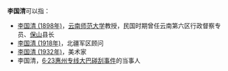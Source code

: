 '''李国清'''可以指：
* [[李国清_(1898年)|李国清 (1898年)]]，[[云南师范大学|云南师范大学]]教授，民国时期曾任云南第六区行政督察专员、[[隆阳区|保山]]县长
* [[李国清_(1918年)|李国清 (1918年)]]，北疆军区顾问
* [[李国清_(1932年)|李国清 (1932年)]]，美术家
* 李国清，[[6·23惠州专线大巴碰刮事件|6·23惠州专线大巴碰刮事件]]的当事人

{{disambig|cat=三字李姓人名消歧义|guo}}